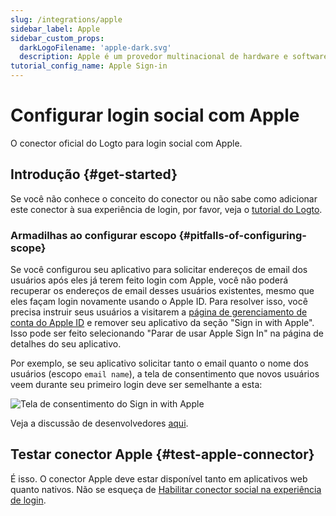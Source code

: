 ```yaml
---
slug: /integrations/apple
sidebar_label: Apple
sidebar_custom_props:
  darkLogoFilename: 'apple-dark.svg'
  description: Apple é um provedor multinacional de hardware e software de alto padrão.
tutorial_config_name: Apple Sign-in
---
```




# Configurar login social com Apple

O conector oficial do Logto para login social com Apple.

<GuideTip />

## Introdução \{#get-started}

Se você não conhece o conceito do conector ou não sabe como adicionar este conector à sua experiência de login, por favor, veja o [tutorial do Logto](/connectors/social-connectors).

<Integration />

### Armadilhas ao configurar escopo \{#pitfalls-of-configuring-scope}

Se você configurou seu aplicativo para solicitar endereços de email dos usuários após eles já terem feito login com Apple, você não poderá recuperar os endereços de email desses usuários existentes, mesmo que eles façam login novamente usando o Apple ID. Para resolver isso, você precisa instruir seus usuários a visitarem a [página de gerenciamento de conta do Apple ID](https://appleid.apple.com/account/manage) e remover seu aplicativo da seção "Sign in with Apple". Isso pode ser feito selecionando "Parar de usar Apple Sign In" na página de detalhes do seu aplicativo.

Por exemplo, se seu aplicativo solicitar tanto o email quanto o nome dos usuários (escopo `email name`), a tela de consentimento que novos usuários veem durante seu primeiro login deve ser semelhante a esta:

![Tela de consentimento do Sign in with Apple](./assets/sign-in-with-apple-consent-screen.png)

Veja a discussão de desenvolvedores [aqui](https://forums.developer.apple.com/forums/thread/132223).

## Testar conector Apple \{#test-apple-connector}

É isso. O conector Apple deve estar disponível tanto em aplicativos web quanto nativos. Não se esqueça de [Habilitar conector social na experiência de login](/connectors/social-connectors/#enable-social-sign-in).
